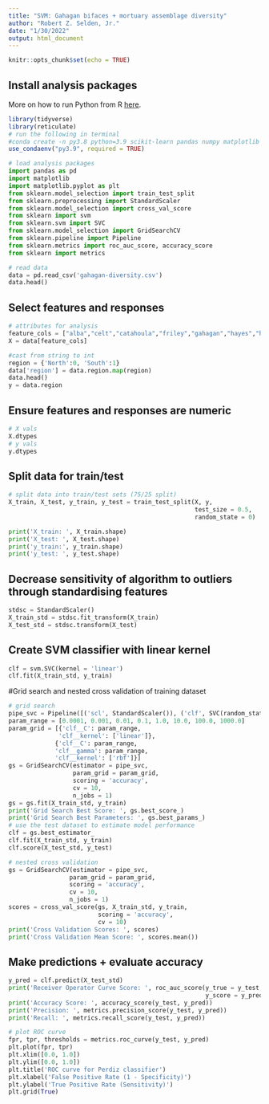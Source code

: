 ```yaml
---
title: "SVM: Gahagan bifaces + mortuary assemblage diversity"
author: "Robert Z. Selden, Jr."
date: "1/30/2022"
output: html_document
---
```


```r
knitr::opts_chunk$set(echo = TRUE)
```

## Install analysis packages

More on how to run Python from R [here](https://www.r-bloggers.com/2020/04/how-to-run-pythons-scikit-learn-in-r-in-5-minutes/).

```r
library(tidyverse)
library(reticulate)
# run the following in terminal
#conda create -n py3.8 python=3.9 scikit-learn pandas numpy matplotlib
use_condaenv("py3.9", required = TRUE)
```


```python
# load analysis packages
import pandas as pd
import matplotlib
import matplotlib.pyplot as plt
from sklearn.model_selection import train_test_split
from sklearn.preprocessing import StandardScaler
from sklearn.model_selection import cross_val_score
from sklearn import svm
from sklearn.svm import SVC
from sklearn.model_selection import GridSearchCV
from sklearn.pipeline import Pipeline
from sklearn.metrics import roc_auc_score, accuracy_score
from sklearn import metrics

# read data
data = pd.read_csv('gahagan-diversity.csv')
data.head()
```

## Select features and responses

```python
# attributes for analysis
feature_cols = ["alba","celt","catahoula","friley","gahagan","hayes","harrell","reed","scallorn","coles_creek","hickory_engraved","holly_fine_engraved","kiam_incised"]
X = data[feature_cols]

#cast from string to int
region = {'North':0, 'South':1}
data['region'] = data.region.map(region)
data.head()
y = data.region
```

## Ensure features and responses are numeric
```python
# X vals
X.dtypes
# y vals
y.dtypes
```

## Split data for train/test

```python
# split data into train/test sets (75/25 split)
X_train, X_test, y_train, y_test = train_test_split(X, y,
                                                    test_size = 0.5,
                                                    random_state = 0)

print('X_train: ', X_train.shape)
print('X_test: ', X_test.shape)
print('y_train:', y_train.shape)
print('y_test: ', y_test.shape)
```

## Decrease sensitivity of algorithm to outliers through standardising features

```python
stdsc = StandardScaler()
X_train_std = stdsc.fit_transform(X_train)
X_test_std = stdsc.transform(X_test)
```

## Create SVM classifier with linear kernel

```python
clf = svm.SVC(kernel = 'linear')
clf.fit(X_train_std, y_train)
```

#Grid search and nested cross validation of training dataset

```python
# grid search
pipe_svc = Pipeline([('scl', StandardScaler()), ('clf', SVC(random_state = 0))])
param_range = [0.0001, 0.001, 0.01, 0.1, 1.0, 10.0, 100.0, 1000.0]
param_grid = [{'clf__C': param_range,
              'clf__kernel': ['linear']},
             {'clf__C': param_range,
             'clf__gamma': param_range,
             'clf__kernel': ['rbf']}]
gs = GridSearchCV(estimator = pipe_svc,
                  param_grid = param_grid,
                  scoring = 'accuracy',
                  cv = 10,
                  n_jobs = 1)
gs = gs.fit(X_train_std, y_train)
print('Grid Search Best Score: ', gs.best_score_)
print('Grid Search Best Parameters: ', gs.best_params_)
# use the test dataset to estimate model performance
clf = gs.best_estimator_
clf.fit(X_train_std, y_train)
clf.score(X_test_std, y_test)

# nested cross validation
gs = GridSearchCV(estimator = pipe_svc,
                 param_grid = param_grid,
                 scoring = 'accuracy',
                 cv = 10,
                 n_jobs = 1)
scores = cross_val_score(gs, X_train_std, y_train,
                         scoring = 'accuracy',
                         cv = 10)
print('Cross Validation Scores: ', scores)
print('Cross Validation Mean Score: ', scores.mean())
```

## Make predictions + evaluate accuracy

```python
y_pred = clf.predict(X_test_std)
print('Receiver Operator Curve Score: ', roc_auc_score(y_true = y_test,
                                                       y_score = y_pred))
print('Accuracy Score: ', accuracy_score(y_test, y_pred))
print('Precision: ', metrics.precision_score(y_test, y_pred))
print('Recall: ', metrics.recall_score(y_test, y_pred))
```

```python
# plot ROC curve
fpr, tpr, thresholds = metrics.roc_curve(y_test, y_pred)
plt.plot(fpr, tpr)
plt.xlim([0.0, 1.0])
plt.ylim([0.0, 1.0])
plt.title('ROC curve for Perdiz classifier')
plt.xlabel('False Positive Rate (1 - Specificity)')
plt.ylabel('True Positive Rate (Sensitivity)')
plt.grid(True)
```
